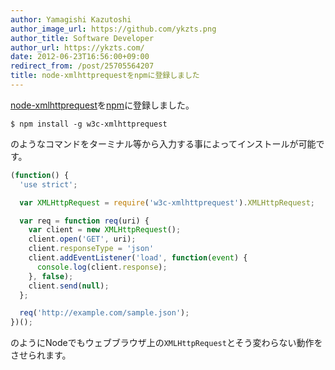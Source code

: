 ```yaml
---
author: Yamagishi Kazutoshi
author_image_url: https://github.com/ykzts.png
author_title: Software Developer
author_url: https://ykzts.com/
date: 2012-06-23T16:56:00+09:00
redirect_from: /post/25705564207
title: node-xmlhttprequestをnpmに登録しました
---
```


[node-xmlhttprequest](https://github.com/ykzts/node-xmlhttprequest)を[npm](http://npmjs.org/)に登録しました。

<!--truncate-->

```console
$ npm install -g w3c-xmlhttprequest
```

のようなコマンドをターミナル等から入力する事によってインストールが可能です。

```javascript
(function() {
  'use strict';

  var XMLHttpRequest = require('w3c-xmlhttprequest').XMLHttpRequest;

  var req = function req(uri) {
    var client = new XMLHttpRequest();
    client.open('GET', uri);
    client.responseType = 'json'
    client.addEventListener('load', function(event) {
      console.log(client.response);
    }, false);
    client.send(null);
  };

  req('http://example.com/sample.json');
})();
```

のようにNodeでもウェブブラウザ上の`XMLHttpRequest`とそう変わらない動作をさせられます。
